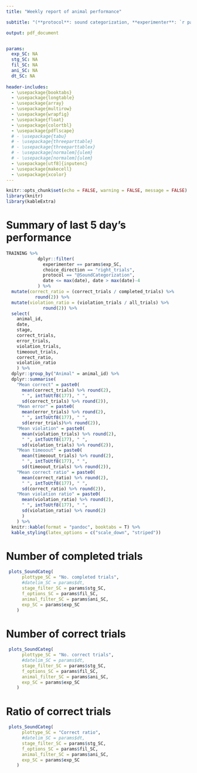 ```yaml
---
title: "Weekly report of animal performance"

subtitle: "(**protocol**: sound categorization, **experimenter**: `r params$exp_SC`)"

output: pdf_document


params:
  exp_SC: NA
  stg_SC: NA
  fil_SC: NA
  ani_SC: NA
  dt_SC: NA
  
header-includes:
  - \usepackage{booktabs}
  - \usepackage{longtable}
  - \usepackage{array}
  - \usepackage{multirow}
  - \usepackage{wrapfig}
  - \usepackage{float}
  - \usepackage{colortbl}
  - \usepackage{pdflscape}
  # - \usepackage{tabu}
  # - \usepackage{threeparttable}
  # - \usepackage{threeparttablex}
  # - \usepackage[normalem]{ulem}
  # - \usepackage[normalem]{ulem}
  - \usepackage[utf8]{inputenc}
  - \usepackage{makecell}
  - \usepackage{xcolor}
---
```


```r
knitr::opts_chunk$set(echo = FALSE, warning = FALSE, message = FALSE)
library(knitr)
library(kableExtra)

```

# Summary of last 5 day's performance

```r
TRAINING %>%
            dplyr::filter(
              experimenter == params$exp_SC,
              choice_direction == "right_trials",
              protocol == "@SoundCategorization",
              date <= max(date), date > max(date)-4
            ) %>%
  mutate(correct_ratio = (correct_trials / completed_trials) %>%
           round(2)) %>%
  mutate(violation_ratio = (violation_trials / all_trials) %>%
              round(2)) %>% 
  select(
    animal_id,
    date,
    stage,
    correct_trials,
    error_trials,
    violation_trials,
    timeoout_trials,
    correct_ratio,
    violation_ratio
    ) %>% 
  dplyr::group_by("Animal" = animal_id) %>% 
  dplyr::summarise(
    "Mean correct" = paste0(
      mean(correct_trials) %>% round(2),
      " ", intToUtf8(177), " ",    
      sd(correct_trials) %>% round(2)),
    "Mean error" = paste0(
      mean(error_trials) %>% round(2),
      " ", intToUtf8(177), " ",
      sd(error_trials)%>% round(2)),
    "Mean violation" = paste0(
      mean(violation_trials) %>% round(2),
      " ", intToUtf8(177), " ",
      sd(violation_trials) %>% round(2)),
    "Mean timeoout" = paste0(
      mean(timeoout_trials) %>% round(2),
      " ", intToUtf8(177), " ",
      sd(timeoout_trials) %>% round(2)),
    "Mean correct ratio" = paste0(
      mean(correct_ratio) %>% round(2),
      " ", intToUtf8(177), " ",
      sd(correct_ratio) %>% round(2)),
    "Mean violation ratio" = paste0(
      mean(violation_ratio) %>% round(2),
      " ", intToUtf8(177), " ",
      sd(violation_ratio) %>% round(2)
      )
    ) %>% 
  knitr::kable(format = "pandoc", booktabs = T) %>% 
  kable_styling(latex_options = c("scale_down", "striped"))
```



# Number of completed trials

```r
 plots_SoundCateg(
      plottype_SC = "No. completed trials",
      #datelim_SC = params$dt,
      stage_filter_SC = params$stg_SC,
      f_options_SC = params$fil_SC,
      animal_filter_SC = params$ani_SC,
      exp_SC = params$exp_SC
    )
```

# Number of correct trials

```r
 plots_SoundCateg(
      plottype_SC = "No. correct trials",
      #datelim_SC = params$dt,
      stage_filter_SC = params$stg_SC,
      f_options_SC = params$fil_SC,
      animal_filter_SC = params$ani_SC,
      exp_SC = params$exp_SC
    )
```




# Ratio of correct trials

```r
 plots_SoundCateg(
      plottype_SC = "Correct ratio",
      #datelim_SC = params$dt,
      stage_filter_SC = params$stg_SC,
      f_options_SC = params$fil_SC,
      animal_filter_SC = params$ani_SC,
      exp_SC = params$exp_SC
    )
```
